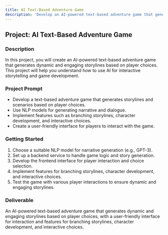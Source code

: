 ```yaml
---
title: AI Text-Based Adventure Game
description: 'Develop an AI-powered text-based adventure game that generates dynamic and engaging storylines based on player choices.'
---
```


## Project: AI Text-Based Adventure Game

### Description
In this project, you will create an AI-powered text-based adventure game that generates dynamic and engaging storylines based on player choices. This project will help you understand how to use AI for interactive storytelling and game development.

### Project Prompt
- Develop a text-based adventure game that generates storylines and scenarios based on player choices.
- Use NLP models for generating narrative and dialogue.
- Implement features such as branching storylines, character development, and interactive choices.
- Create a user-friendly interface for players to interact with the game.

### Getting Started
1. Choose a suitable NLP model for narrative generation (e.g., GPT-3).
2. Set up a backend service to handle game logic and story generation.
3. Develop the frontend interface for player interaction and choice selection.
4. Implement features for branching storylines, character development, and interactive choices.
5. Test the game with various player interactions to ensure dynamic and engaging storylines.

### Deliverable
An AI-powered text-based adventure game that generates dynamic and engaging storylines based on player choices, with a user-friendly interface for interaction and features for branching storylines, character development, and interactive choices.

